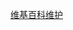 {{Wikipedia category|hidden=yes|tracking=yes}}
{{empty category}}
{{polluted category}}

[[Category:维基百科维护|]]